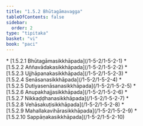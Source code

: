 ```yaml
---
title: "1.5.2 Bhūtagāmavagga"
tableOfContents: false
sidebar:
  order: 2
type: "tipitaka"
basket: "vi"
book: "paci"
---
```



<DynamicBreadcrumb />



<TableOfContents book="paci" section="1.5.2">
* [1.5.2.1 Bhūtagāmasikkhāpada](/1-5-2/1-5-2-1)
* [1.5.2.2 Aññavādakasikkhāpada](/1-5-2/1-5-2-2)
* [1.5.2.3 Ujjhāpanakasikkhāpada](/1-5-2/1-5-2-3)
* [1.5.2.4 Senāsanasikkhāpada](/1-5-2/1-5-2-4)
* [1.5.2.5 Dutiyasenāsanasikkhāpada](/1-5-2/1-5-2-5)
* [1.5.2.6 Anupakhajjasikkhāpada](/1-5-2/1-5-2-6)
* [1.5.2.7 Nikkaḍḍhanasikkhāpada](/1-5-2/1-5-2-7)
* [1.5.2.8 Vehāsakuṭisikkhāpada](/1-5-2/1-5-2-8)
* [1.5.2.9 Mahallakavihārasikkhāpada](/1-5-2/1-5-2-9)
* [1.5.2.10 Sappāṇakasikkhāpada](/1-5-2/1-5-2-10)
</TableOfContents>
